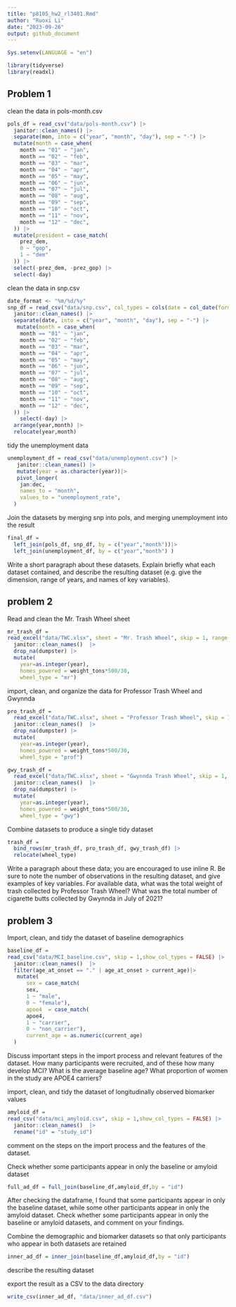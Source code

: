 ```yaml
---
title: "p8105_hw2_rl3401.Rmd"
author: "Ruoxi Li"
date: "2023-09-26"
output: github_document
---
```

```r
Sys.setenv(LANGUAGE = "en")
```

```r
library(tidyverse)
library(readxl)
```


## Problem 1

clean the data in pols-month.csv

```r
pols_df = read_csv("data/pols-month.csv") |>
  janitor::clean_names() |>
  separate(mon, into = c("year", "month", "day"), sep = "-") |>
  mutate(month = case_when(
    month == "01" ~ "jan",
    month == "02" ~ "feb",
    month == "03" ~ "mar",
    month == "04" ~ "apr",
    month == "05" ~ "may",
    month == "06" ~ "jun",
    month == "07" ~ "jul",
    month == "08" ~ "aug",
    month == "09" ~ "sep",
    month == "10" ~ "oct",
    month == "11" ~ "nov",
    month == "12" ~ "dec",
  )) |>
  mutate(president = case_match(
    prez_dem,
    0 ~ "gop",
    1 ~ "dem"
  )) |>
  select(-prez_dem, -prez_gop) |>
  select(-day)
```

clean the data in snp.csv 

```r
date_format <- "%m/%d/%y"
snp_df = read_csv("data/snp.csv", col_types = cols(date = col_date(format = date_format))) |>
  janitor::clean_names() |>
  separate(date, into = c("year", "month", "day"), sep = "-") |>
   mutate(month = case_when(
    month == "01" ~ "jan",
    month == "02" ~ "feb",
    month == "03" ~ "mar",
    month == "04" ~ "apr",
    month == "05" ~ "may",
    month == "06" ~ "jun",
    month == "07" ~ "jul",
    month == "08" ~ "aug",
    month == "09" ~ "sep",
    month == "10" ~ "oct",
    month == "11" ~ "nov",
    month == "12" ~ "dec",
  )) |>
    select(-day) |>
  arrange(year,month) |>
  relocate(year,month)  
```

tidy the unemployment data 

```r
unemployment_df = read_csv("data/unemployment.csv") |>
   janitor::clean_names() |>
   mutate(year = as.character(year))|>
   pivot_longer(
    jan:dec,
    names_to = "month",
    values_to = "unemployment_rate",
  ) 
```

Join the datasets by merging snp into pols, and merging unemployment into the result

```r
final_df = 
  left_join(pols_df, snp_df, by = c("year","month"))|>
  left_join(unemployment_df, by = c("year","month") )
```

Write a short paragraph about these datasets. Explain briefly what each dataset contained, and describe the resulting dataset (e.g. give the dimension, range of years, and names of key variables).

## problem 2

Read and clean the Mr. Trash Wheel sheet

```r
mr_trash_df = 
read_excel("data/TWC.xlsx", sheet = "Mr. Trash Wheel", skip = 1, range = cell_cols("A:N")) |>
  janitor::clean_names()  |>
  drop_na(dumpster) |>
  mutate(
    year=as.integer(year),
    homes_powered = weight_tons*500/30,
    wheel_type = "mr")
```

import, clean, and organize the data for Professor Trash Wheel and Gwynnda


```r
pro_trash_df = 
  read_excel("data/TWC.xlsx", sheet = "Professor Trash Wheel", skip = 1, range = cell_cols("A:M")) |>
  janitor::clean_names()  |>
  drop_na(dumpster) |>
  mutate(
    year=as.integer(year),
    homes_powered = weight_tons*500/30,
    wheel_type = "prof")

gwy_trash_df = 
  read_excel("data/TWC.xlsx", sheet = "Gwynnda Trash Wheel", skip = 1, range = cell_cols("A:K")) |>
  janitor::clean_names()  |>
  drop_na(dumpster) |>
  mutate(
    year=as.integer(year),
    homes_powered = weight_tons*500/30,
    wheel_type = "gwy")
```

Combine datasets to produce a single tidy dataset

```r
trash_df = 
  bind_rows(mr_trash_df, pro_trash_df, gwy_trash_df) |>
  relocate(wheel_type)
```

Write a paragraph about these data; you are encouraged to use inline R. Be sure to note the number of observations in the resulting dataset, and give examples of key variables. For available data, what was the total weight of trash collected by Professor Trash Wheel? What was the total number of cigarette butts collected by Gwynnda in July of 2021?

## problem 3

Import, clean, and tidy the dataset of baseline demographics

```r
baseline_df = 
read_csv("data/MCI_baseline.csv", skip = 1,show_col_types = FALSE) |>
  janitor::clean_names()  |>
  filter(age_at_onset == "." | age_at_onset > current_age)|>
   mutate(
      sex = case_match(
      sex,
      1 ~ "male",
      0 ~ "female"),
      apoe4  = case_match(
      apoe4,
      1 ~ "carrier",
      0 ~ "non_carrier"),
      current_age = as.numeric(current_age)
  ) 
```

Discuss important steps in the import process and relevant features of the dataset. How many participants were recruited, and of these how many develop MCI? What is the average baseline age? What proportion of women in the study are APOE4 carriers?

import, clean, and tidy the dataset of longitudinally observed biomarker values

```r
amyloid_df = 
read_csv("data/mci_amyloid.csv", skip = 1,show_col_types = FALSE) |>
  janitor::clean_names()  |>
  rename("id" = "study_id")
```

comment on the steps on the import process and the features of the dataset.

Check whether some participants appear in only the baseline or amyloid dataset

```r
full_ad_df = full_join(baseline_df,amyloid_df,by = "id")
```

After checking the dataframe, I found that some participants appear in only the baseline dataset, while some other participants appear in only the amyloid dataset.
Check whether some participants appear in only the baseline or amyloid datasets, and comment on your findings. 

Combine the demographic and biomarker datasets so that only participants who appear in both datasets are retained

```r
inner_ad_df = inner_join(baseline_df,amyloid_df,by = "id")
```

describe the resulting dataset

export the result as a CSV to the data directory

```r
write_csv(inner_ad_df, "data/inner_ad_df.csv")
```


